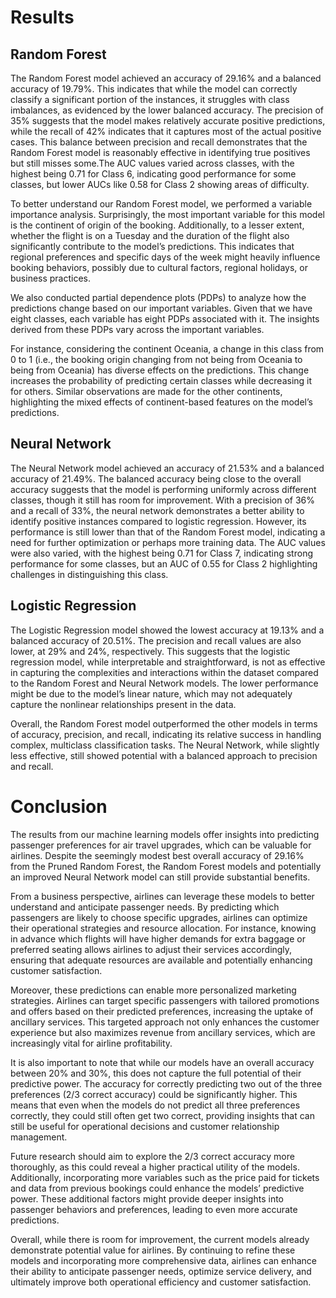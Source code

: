 # Results

## Random Forest
The Random Forest model achieved an accuracy of 29.16% and a balanced accuracy of 19.79%. This indicates that while the model can correctly classify a significant portion of the instances, it struggles with class imbalances, as evidenced by the lower balanced accuracy. The precision of 35% suggests that the model makes relatively accurate positive predictions, while the recall of 42% indicates that it captures most of the actual positive cases. This balance between precision and recall demonstrates that the Random Forest model is reasonably effective in identifying true positives but still misses some.The AUC values varied across classes, with the highest being 0.71 for Class 6, indicating good performance for some classes, but lower AUCs like 0.58 for Class 2 showing areas of difficulty.

To better understand our Random Forest model, we performed a variable importance analysis. Surprisingly, the most important variable for this model is the continent of origin of the booking. Additionally, to a lesser extent, whether the flight is on a Tuesday and the duration of the flight also significantly contribute to the model's predictions. This indicates that regional preferences and specific days of the week might heavily influence booking behaviors, possibly due to cultural factors, regional holidays, or business practices.

We also conducted partial dependence plots (PDPs) to analyze how the predictions change based on our important variables. Given that we have eight classes, each variable has eight PDPs associated with it. The insights derived from these PDPs vary across the important variables.

For instance, considering the continent Oceania, a change in this class from 0 to 1 (i.e., the booking origin changing from not being from Oceania to being from Oceania) has diverse effects on the predictions. This change increases the probability of predicting certain classes while decreasing it for others. Similar observations are made for the other continents, highlighting the mixed effects of continent-based features on the model's predictions.


## Neural Network
The Neural Network model achieved an accuracy of 21.53% and a balanced accuracy of 21.49%. The balanced accuracy being close to the overall accuracy suggests that the model is performing uniformly across different classes, though it still has room for improvement. With a precision of 36% and a recall of 33%, the neural network demonstrates a better ability to identify positive instances compared to logistic regression. However, its performance is still lower than that of the Random Forest model, indicating a need for further optimization or perhaps more training data.  The AUC values were also varied, with the highest being 0.71 for Class 7, indicating strong performance for some classes, but an AUC of 0.55 for Class 2 highlighting challenges in distinguishing this class.

## Logistic Regression
The Logistic Regression model showed the lowest accuracy at 19.13% and a balanced accuracy of 20.51%. The precision and recall values are also lower, at 29% and 24%, respectively. This suggests that the logistic regression model, while interpretable and straightforward, is not as effective in capturing the complexities and interactions within the dataset compared to the Random Forest and Neural Network models. The lower performance might be due to the model's linear nature, which may not adequately capture the nonlinear relationships present in the data.

Overall, the Random Forest model outperformed the other models in terms of accuracy, precision, and recall, indicating its relative success in handling complex, multiclass classification tasks. The Neural Network, while slightly less effective, still showed potential with a balanced approach to precision and recall.

# Conclusion

The results from our machine learning models offer insights into predicting passenger preferences for air travel upgrades, which can be valuable for airlines. Despite the seemingly modest best overall accuracy of 29.16% from the Pruned Random Forest, the Random Forest models and potentially an improved Neural Network model can still provide substantial benefits.

From a business perspective, airlines can leverage these models to better understand and anticipate passenger needs. By predicting which passengers are likely to choose specific upgrades, airlines can optimize their operational strategies and resource allocation. For instance, knowing in advance which flights will have higher demands for extra baggage or preferred seating allows airlines to adjust their services accordingly, ensuring that adequate resources are available and potentially enhancing customer satisfaction.

Moreover, these predictions can enable more personalized marketing strategies. Airlines can target specific passengers with tailored promotions and offers based on their predicted preferences, increasing the uptake of ancillary services. This targeted approach not only enhances the customer experience but also maximizes revenue from ancillary services, which are increasingly vital for airline profitability.

It is also important to note that while our models have an overall accuracy between 20% and 30%, this does not capture the full potential of their predictive power. The accuracy for correctly predicting two out of the three preferences (2/3 correct accuracy) could be significantly higher. This means that even when the models do not predict all three preferences correctly, they could still often get two correct, providing insights that can still be useful for operational decisions and customer relationship management.

Future research should aim to explore the 2/3 correct accuracy more thoroughly, as this could reveal a higher practical utility of the models. Additionally, incorporating more variables such as the price paid for tickets and data from previous bookings could enhance the models' predictive power. These additional factors might provide deeper insights into passenger behaviors and preferences, leading to even more accurate predictions.

Overall, while there is room for improvement, the current models already demonstrate potential value for airlines. By continuing to refine these models and incorporating more comprehensive data, airlines can enhance their ability to anticipate passenger needs, optimize service delivery, and ultimately improve both operational efficiency and customer satisfaction.